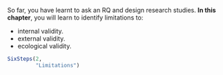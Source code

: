 ::: {.objectivesBox .objectives data-latex="{iconmonstr-target-4-240.png}"}
So far, you have learnt to ask an RQ and design research studies.
**In this chapter**, you will learn to identify limitations to:

* internal validity.
* external validity.
* ecological validity.
:::


```r
SixSteps(2, 
         "Limitations")
```